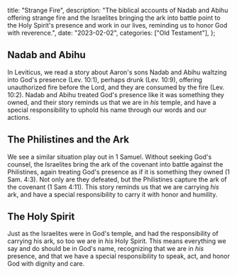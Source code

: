   title: "Strange Fire",
  description: "The biblical accounts of Nadab and Abihu offering strange fire and the Israelites bringing the ark into battle point to the Holy Spirit's presence and work in our lives, reminding us to honor God with reverence.",
  date: "2023-02-02",
  categories: ["Old Testament"],
};

## Nadab and Abihu

In Leviticus, we read a story about Aaron's sons Nadab and Abihu waltzing into God's presence (Lev. 10:1), perhaps drunk (Lev. 10:9), offering unauthorized fire before the Lord, and they are consumed by the fire (Lev. 10:2). Nadab and Abihu treated God's presence like it was something they owned, and their story reminds us that we are in *his* temple, and have a special responsibility to uphold his name through our words and our actions.

## The Philistines and the Ark

We see a similar situation play out in 1 Samuel. Without seeking God's counsel, the Israelites bring the ark of the covenant into battle against the Philistines, again treating God's presence as if it is something they owned (1 Sam. 4:3). Not only are they defeated, but the Philistines capture the ark of the covenant (1 Sam 4:11). This story reminds us that we are carrying *his* ark, and have a special responsibility to carry it with honor and humility.

## The Holy Spirit

Just as the Israelites were in God's temple, and had the responsibility of carrying his ark, so too we are in *his* Holy Spirit. This means everything we say and do should be in God's name, recognizing that we are in *his* presence, and that we have a special responsibility to speak, act, and honor God with dignity and care.
